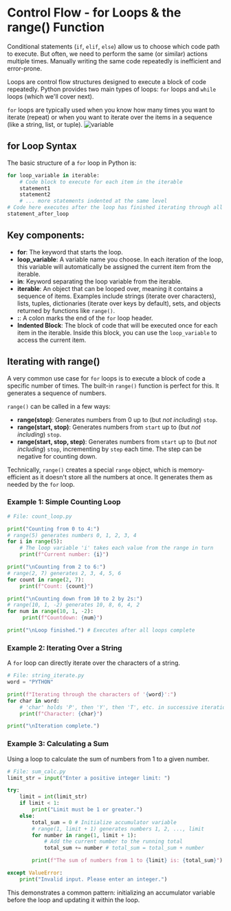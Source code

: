 # Control Flow - for Loops & the range() Function
<section id="Introduction-to-for-loop"></section>

Conditional statements (`if`, `elif`, `else`) allow us to choose which code path to execute. But often, we need to perform the same (or similar) actions multiple times. Manually writing the same code repeatedly is inefficient and error-prone.

Loops are control flow structures designed to execute a block of code repeatedly. Python provides two main types of loops: `for` loops and `while` loops (which we'll cover next).

`for` loops are typically used when you know how many times you want to iterate (repeat) or when you want to iterate over the items in a sequence (like a string, list, or tuple).
<img src="/images/for_loop.jpg" alt="variable" className="w-150 h-100 mx-auto" />

## for Loop Syntax
<section id="for-loop-syntax"></section>

The basic structure of a `for` loop in Python is:

```python
for loop_variable in iterable:
    # Code block to execute for each item in the iterable
    statement1
    statement2
    # ... more statements indented at the same level
# Code here executes after the loop has finished iterating through all items
statement_after_loop
```

## Key components:

*   **for**: The keyword that starts the loop.
*   **loop_variable**: A variable name you choose. In each iteration of the loop, this variable will automatically be assigned the current item from the iterable.
*   **in**: Keyword separating the loop variable from the iterable.
*   **iterable**: An object that can be looped over, meaning it contains a sequence of items. Examples include strings (iterate over characters), lists, tuples, dictionaries (iterate over keys by default), sets, and objects returned by functions like `range()`.
*   **:**: A colon marks the end of the `for` loop header.
*   **Indented Block**: The block of code that will be executed once for each item in the iterable. Inside this block, you can use the `loop_variable` to access the current item.

## Iterating with range()

A very common use case for `for` loops is to execute a block of code a specific number of times. The built-in `range()` function is perfect for this. It generates a sequence of numbers.

`range()` can be called in a few ways:

*   **range(stop)**: Generates numbers from 0 up to (but *not including*) `stop`.
*   **range(start, stop)**: Generates numbers from `start` up to (but *not including*) `stop`.
*   **range(start, stop, step)**: Generates numbers from `start` up to (but *not including*) `stop`, incrementing by `step` each time. The step can be negative for counting down.

Technically, `range()` creates a special `range` object, which is memory-efficient as it doesn't store all the numbers at once. It generates them as needed by the `for` loop.

### Example 1: Simple Counting Loop
<section id="simple-counting-loop"></section>

```python
# File: count_loop.py

print("Counting from 0 to 4:")
# range(5) generates numbers 0, 1, 2, 3, 4
for i in range(5):
    # The loop variable 'i' takes each value from the range in turn
    print(f"Current number: {i}")

print("\nCounting from 2 to 6:")
# range(2, 7) generates 2, 3, 4, 5, 6
for count in range(2, 7):
    print(f"Count: {count}")

print("\nCounting down from 10 to 2 by 2s:")
# range(10, 1, -2) generates 10, 8, 6, 4, 2
for num in range(10, 1, -2):
     print(f"Countdown: {num}")

print("\nLoop finished.") # Executes after all loops complete
```

### Example 2: Iterating Over a String
<section id="iterating-over-a-string"></section>

A `for` loop can directly iterate over the characters of a string.

```python
# File: string_iterate.py
word = "PYTHON"

print(f"Iterating through the characters of '{word}':")
for char in word:
    # 'char' holds 'P', then 'Y', then 'T', etc. in successive iterations
    print(f"Character: {char}")

print("\nIteration complete.")
```

### Example 3: Calculating a Sum
<section id="calculating-a-sum"></section>

Using a loop to calculate the sum of numbers from 1 to a given number.

```python
# File: sum_calc.py
limit_str = input("Enter a positive integer limit: ")

try:
    limit = int(limit_str)
    if limit < 1:
        print("Limit must be 1 or greater.")
    else:
        total_sum = 0 # Initialize accumulator variable
        # range(1, limit + 1) generates numbers 1, 2, ..., limit
        for number in range(1, limit + 1):
            # Add the current number to the running total
            total_sum += number # total_sum = total_sum + number

        print(f"The sum of numbers from 1 to {limit} is: {total_sum}")

except ValueError:
    print("Invalid input. Please enter an integer.")
```

This demonstrates a common pattern: initializing an accumulator variable before the loop and updating it within the loop.


<Quiz questions={pythonQuiz} />